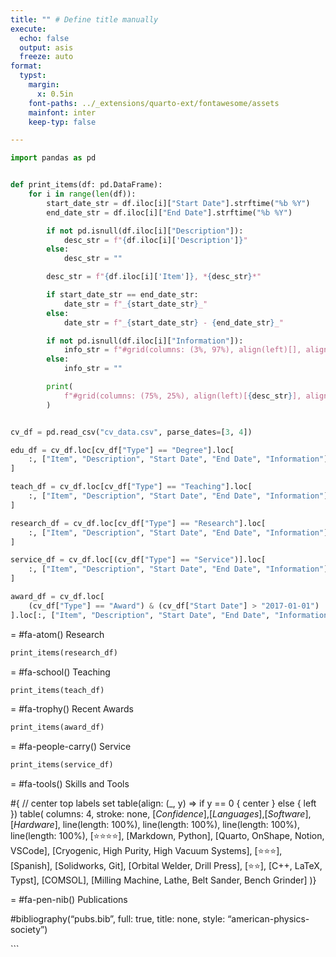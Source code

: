 ```yaml
---
title: "" # Define title manually
execute:
  echo: false
  output: asis
  freeze: auto
format:
  typst:
    margin:
      x: 0.5in
    font-paths: ../_extensions/quarto-ext/fontawesome/assets
    mainfont: inter
    keep-typ: false

---
```


```python
import pandas as pd


def print_items(df: pd.DataFrame):
    for i in range(len(df)):
        start_date_str = df.iloc[i]["Start Date"].strftime("%b %Y")
        end_date_str = df.iloc[i]["End Date"].strftime("%b %Y")

        if not pd.isnull(df.iloc[i]["Description"]):
            desc_str = f"{df.iloc[i]['Description']}"
        else:
            desc_str = ""

        desc_str = f"{df.iloc[i]['Item']}, *{desc_str}*"

        if start_date_str == end_date_str:
            date_str = f"_{start_date_str}_"
        else:
            date_str = f"_{start_date_str} - {end_date_str}_"

        if not pd.isnull(df.iloc[i]["Information"]):
            info_str = f"#grid(columns: (3%, 97%), align(left)[], align(left)[{df.iloc[i]['Information']}])"
        else:
            info_str = ""

        print(
            f"#grid(columns: (75%, 25%), align(left)[{desc_str}], align(right)[{date_str}]) {info_str}"
        )


cv_df = pd.read_csv("cv_data.csv", parse_dates=[3, 4])

edu_df = cv_df.loc[cv_df["Type"] == "Degree"].loc[
    :, ["Item", "Description", "Start Date", "End Date", "Information"]
]

teach_df = cv_df.loc[cv_df["Type"] == "Teaching"].loc[
    :, ["Item", "Description", "Start Date", "End Date", "Information"]
]

research_df = cv_df.loc[cv_df["Type"] == "Research"].loc[
    :, ["Item", "Description", "Start Date", "End Date", "Information"]
]

service_df = cv_df.loc[(cv_df["Type"] == "Service")].loc[
    :, ["Item", "Description", "Start Date", "End Date", "Information"]
]

award_df = cv_df.loc[
    (cv_df["Type"] == "Award") & (cv_df["Start Date"] > "2017-01-01")
].loc[:, ["Item", "Description", "Start Date", "End Date", "Information"]]
```

```{=typst}
#import "@preview/fontawesome:0.2.0": *

#v(-0.5in)
#set align(center)

#text(20pt)[Eli Mizrachi]

they/them/theirs | #link("mailto:emiz@umd.edu")[#fa-envelope()] | #link("https://github.com/e-miz")[#fa-github()] | #link("https://gitlab.com/users/emiz")[#fa-gitlab()]

#set align(left)

= #fa-user-graduate() Education

```python
print_items(edu_df)
```

= #fa-atom() Research

```python
print_items(research_df)
```

= #fa-school() Teaching

```python
print_items(teach_df)
```

= #fa-trophy() Recent Awards

```python
print_items(award_df)
```

= #fa-people-carry() Service

```python
print_items(service_df)
```

= #fa-tools() Skills and Tools

#{
  // center top labels
  set table(align: (_, y) => if y == 0 { center } else { left })
  table(
  columns: 4,
  stroke: none,
  [*Confidence*],[*Languages*],[*Software*],[*Hardware*],
  line(length: 100%), line(length: 100%), line(length: 100%), line(length: 100%),
  [⭐⭐⭐⭐], [Markdown, Python], [Quarto, OnShape, Notion, VSCode], [Cryogenic, High Purity, High Vacuum Systems],
  [⭐⭐⭐], [Spanish], [Solidworks, Git], [Orbital Welder, Drill Press],
  [⭐⭐], [C++, LaTeX, Typst], [COMSOL], [Milling Machine, Lathe, Belt Sander, Bench Grinder]
)}

= #fa-pen-nib() Publications

#bibliography("pubs.bib", full: true, title: none, style: "american-physics-society")

```